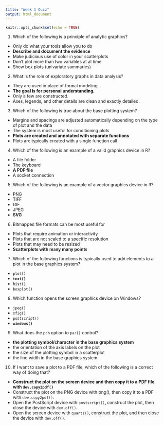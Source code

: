 ```yaml
---
title: "Week 1 Quiz"
output: html_document
---
```


```r
knitr::opts_chunk$set(echo = TRUE)
```

1. Which of the following is a principle of analytic graphics?
  - Only do what your tools allow you to do
  - **Describe and document the evidence**
  - Make judicious use of color in your scatterplots
  - Don't plot more than two variables at at time
  - Show box plots (univariate summaries)

2. What is the role of exploratory graphs in data analysis?
  - They are used in place of formal modeling.
  - **The goal is for personal understanding.**
  - Only a few are constructed.
  - Axes, legends, and other details are clean and exactly detailed.

3. Which of the following is true about the base plotting system?
  - Margins and spacings are adjusted automatically depending on the type of plot and the data
  - The system is most useful for conditioning plots
  - **Plots are created and annotated with separate functions**
  - Plots are typically created with a single function call

4. Which of the following is an example of a valid graphics device in R?
  - A file folder
  - The keyboard
  - **A PDF file**
  - A socket connection

5. Which of the following is an example of a vector graphics device in R?
  - PNG
  - TIFF
  - GIF
  - JPEG
  - **SVG**

6. Bitmapped file formats can be most useful for
  - Plots that require animation or interactivity
  - Plots that are not scaled to a specific resolution
  - Plots that may need to be resized
  - **Scatterplots with many many points**

7. Which of the following functions is typically used to add elements to a plot in the base
graphics system?
  - `plot()`
  - **`text()`**
  - `hist()`
  - `boxplot()`

8. Which function opens the screen graphics device on Windows?
  - `jpeg()`
  - `xfig()`
  - `postscript()`
  - **`windows()`**

9. What does the `pch` option to `par()` control?
  - **the plotting symbol/character in the base graphics system**
  - the orientation of the axis labels on the plot
  - the size of the plotting symbol in a scatterplot
  - the line width in the base graphics system
  
10. If I want to save a plot to a PDF file, which of the following is a correct way of doing that?
  - **Construct the plot on the screen device and then copy it to a PDF file with `dev.copy2pdf()`**
  - Construct the plot on the PNG device with png(), then copy it to a PDF with `dev.copy2pdf()`.
  - Open the PostScript device with `postscript()`, construct the plot, then close the device with `dev.off()`.
  - Open the screen device with `quartz()`, construct the plot, and then close the device with `dev.off()`.
